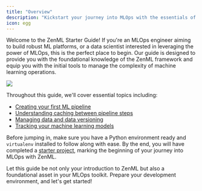 ```yaml
---
title: "Overview"
description: "Kickstart your journey into MLOps with the essentials of ZenML."
icon: egg
---
```


Welcome to the ZenML Starter Guide! If you're an MLOps engineer aiming to build robust ML platforms, or a data scientist interested in leveraging the power of MLOps, this is the perfect place to begin. Our guide is designed to provide you with the foundational knowledge of the ZenML framework and equip you with the initial tools to manage the complexity of machine learning operations.

<Frame caption="Embarking on MLOps can be intricate. ZenML simplifies the journey.">
  <img src="/_assets/user-guide/Fabstractions_showcase.png" />
</Frame>

Throughout this guide, we'll cover essential topics including:

* [Creating your first ML pipeline](/develop/user-guide/guides/starter-guide/create-an-ml-pipeline)
* [Understanding caching between pipeline steps](/develop/user-guide/guides/starter-guide/cache-previous-executions)
* [Managing data and data versioning](/develop/user-guide/guides/starter-guide/manage-artifacts)
* [Tracking your machine learning models](/develop/user-guide/guides/starter-guide/track-ml-models)

Before jumping in, make sure you have a Python environment ready and `virtualenv` installed to follow along with ease. By the end, you will have completed a [starter project](/develop/user-guide/guides/starter-guide/starter-project), marking the beginning of your journey into MLOps with ZenML.

Let this guide be not only your introduction to ZenML but also a foundational asset in your MLOps toolkit. Prepare your development environment, and let's get started!
